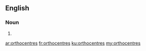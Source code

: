 ==English==

===Noun===
{{head|en|plural}}

# {{plural of|orthocentre|lang=en}}

[[ar:orthocentres]]
[[fr:orthocentres]]
[[ku:orthocentres]]
[[my:orthocentres]]